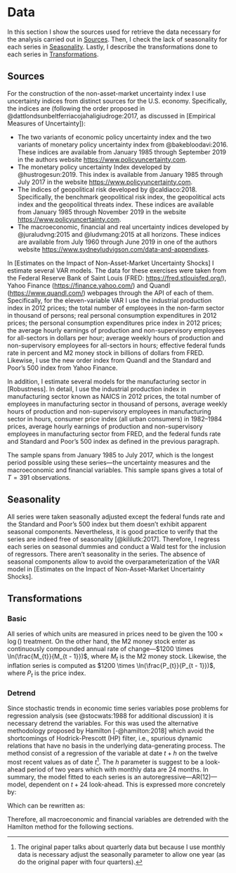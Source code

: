 # Data {#data}

In this section I show the sources used for retrieve the data necessary for the analysis carried out in [Sources]. Then, I check the lack of seasonality for each series in [Seasonality]. Lastly, I describe the transformations done to each series in [Transformations].

## Sources {#sources}

For the construction of the non-asset-market uncertainty index I use uncertainty indices from distinct sources for the U.S. economy. Specifically, the indices are (following the order proposed in @dattlondsunbeltferriacojahaligiudroge:2017, as discussed in [Empirical Measures of Uncertainty]):

- The two variants of economic policy uncertainty index and the two variants of monetary policy uncertainty index from @bakebloodavi:2016. These indices are available from January 1985 through September 2019 in the authors website <https://www.policyuncertainty.com>.
- The monetary policy uncertainty Index developed by @hustrogesun:2019. This index is available from January 1985 through July 2017 in the website <https://www.policyuncertainty.com>.
- The indices of geopolitical risk developed by @caldiaco:2018. Specifically, the benchmark geopolitical risk index, the geopolitical acts index and the geopolitical threats index. These indices are available from January 1985 through November 2019 in the website <https://www.policyuncertainty.com>.
- The macroeconomic, financial and real uncertainty indices developed by @juraludvng:2015 and @ludvmang:2015 at all horizons. These indices are available from July 1960 through June 2019 in one of the authors website <https://www.sydneyludvigson.com/data-and-appendixes>.

In [Estimates on the Impact of Non-Asset-Market Uncertainty Shocks] I estimate several VAR models. The data for these exercises were taken from the Federal Reserve Bank of Saint Louis (FRED: <https://fred.stlouisfed.org/>), Yahoo Finance (<https://finance.yahoo.com/>) and Quandl (<https://www.quandl.com/>) webpages through the API of each of them. Specifically, for the eleven-variable VAR I use the industrial production index in 2012 prices; the total number of employees in the non-farm sector in thousand of persons; real personal consumption expenditures in 2012 prices; the personal consumption expenditures price index in 2012 prices; the average hourly earnings of production and non-supervisory employees for all-sectors in dollars per hour; average weekly hours of production and non-supervisory employees for all-sectors in hours; effective federal funds rate in percent and M2 money stock in billions of dollars from FRED. Likewise, I use the new order index from Quandl and the Standard and Poor's 500 index from Yahoo Finance. 

In addition, I estimate several models for the manufacturing sector in [Robustness]. In detail, I use the industrial production index in manufacturing sector known as NAICS in 2012 prices, the total number of employees in manufacturing sector in thousand of persons, average weekly hours of production and non-supervisory employees in manufacturing sector in hours, consumer price index (all urban consumers) in 1982--1984 prices, average hourly earnings of production and non-supervisory employees in manufacturing sector from FRED, and the federal funds rate and Standard and Poor's 500 index as defined in the previous paragraph. 

The sample spans from January 1985 to July 2017, which is the longest period possible using these series---the uncertainty measures and the macroeconomic and financial variables. This sample spans gives a total of $T = 391$ observations.

## Seasonality {#seasonality}

All series were taken seasonally adjusted except the federal funds rate and the Standard and Poor's 500 index but them doesn't exhibit apparent seasonal components. Nevertheless, it is good practice to verify that the series are indeed free of seasonality [@kililutk:2017]. Therefore, I regress each series on seasonal dummies and conduct a Wald test for the inclusion of regressors. There aren't seasonality in the series. The absence of seasonal components allow to avoid the overparameterization of the VAR model in [Estimates on the Impact of Non-Asset-Market Uncertainty Shocks].

## Transformations {#transformations}

### Basic {#basic}

All series of which units are measured in prices need to be given the $100 \times \log()$ treatment. On the other hand, the M2 money stock enter as continuously compounded annual rate of change---$1200 \times \ln(\frac{M_{t}}{M_{t - 1}})$, where $M_{t}$ is the M2 money stock. Likewise, the inflation series is computed as $1200 \times \ln(\frac{P_{t}}{P_{t - 1}})$, where $P_{t}$ is the price index.

### Detrend {#detrend}

Since stochastic trends in economic time series variables pose problems for regression analysis (see @stocwats:1988 for additional discussion) it is necessary detrend the variables. For this was used the alternative methodology proposed by Hamilton [-@hamilton:2018] which avoid the shortcomings of Hodrick-Prescott (HP) filter, i.e., spurious dynamic relations that have no basis in the underlying data-generating process. The method consist of a regression of the variable at date $t + h$ on the twelve most recent values as of date $t$^[The original paper talks about quarterly data but because I use monthly data is necessary adjust the seasonally parameter to allow one year (as do the original paper with four quarters).]. The $h$ parameter is suggest to be a look-ahead period of two years which with monthly data are 24 months. In summary, the model fitted to each series is an autoregressive---AR(12)---model, dependent on $t + 24$ look-ahead. This is expressed more concretely by:

\begin{equation}
  y_{t+24} = \beta_{0} + \beta_{1}y_{t} + \beta_{2}y_{t - 1} + \cdots + \beta_{8}y_{t - 7} + v_{t + 24}
  (\#eq:hamilton-basic)
\end{equation}

Which can be rewritten as:

\begin{equation}
  y_{t} = \beta_{0} + \beta_{1}y_{t - 24} + \beta_{2}y_{t - 25} + \cdots + \beta_{8}y_{t - 32} + v_{t}
  (\#eq:hamilton-final)
\end{equation}

Therefore, all macroeconomic and financial variables are detrended with the Hamilton method for the following sections.
